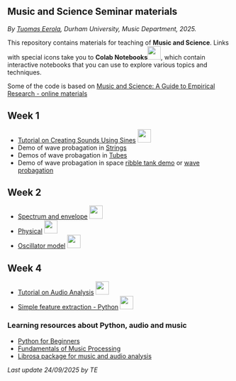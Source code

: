 ## Music and Science Seminar materials

_By [Tuomas Eerola](https://www.durham.ac.uk/staff/tuomas-eerola/), Durham University, Music Department, 2025._


This repository contains materials for teaching of **Music and Science**. Links with special icons take you to **Colab Notebooks**![](https://upload.wikimedia.org/wikipedia/commons/d/d0/Google_Colaboratory_SVG_Logo.svg){height=30}, which contain interactive notebooks that you can use to explore various topics and techniques. 

Some of the code is based on [Music and Science: A Guide to Empirical Research - online materials](https://tuomaseerola.github.io/emr/)

## Week 1

- [Tutorial on Creating Sounds Using Sines](https://colab.research.google.com/github/tuomaseerola/music_and_science_seminar/blob/master/week1.ipynb) ![](https://upload.wikimedia.org/wikipedia/commons/d/d0/Google_Colaboratory_SVG_Logo.svg){height=30}
- Demo of wave probagation in [Strings](https://ophysics.com/waves6.html)
- Demos of wave probagation in [Tubes](https://ophysics.com/w10b.html)
- Demo of wave probagation in space [ribble tank demo](https://www.falstad.com/ripple/) or [wave probagation](https://visualpde.com/sim/?preset=waveEquation)

## Week 2

- [Spectrum and envelope](https://colab.research.google.com/github/tuomaseerola/emr/blob/main/nb/Chapter10.2.ipynb) ![](https://upload.wikimedia.org/wikipedia/commons/d/d0/Google_Colaboratory_SVG_Logo.svg){height=30}
- [Physical](https://colab.research.google.com/github/tuomaseerola/emr/blob/main/nb/Chapter10.3.ipynb) ![](https://upload.wikimedia.org/wikipedia/commons/d/d0/Google_Colaboratory_SVG_Logo.svg){height=30}
- [Oscillator model](https://colab.research.google.com/github/FelipeTorr/KuramotoNetworksPackage/blob/main/KuramotoNotebook.ipynb#scrollTo=split-mixture) ![](https://upload.wikimedia.org/wikipedia/commons/d/d0/Google_Colaboratory_SVG_Logo.svg){height=30}

## Week 4

- [Tutorial on Audio Analysis](https://colab.research.google.com/github/tuomaseerola/music_and_science_seminar/blob/master/seminar2A.ipynb) ![](https://upload.wikimedia.org/wikipedia/commons/d/d0/Google_Colaboratory_SVG_Logo.svg){height=30}
- [Simple feature extraction - Python](https://github.com/tuomaseerola/music_and_science_seminar/blob/master/corpus_feature_extraction.ipynb) ![](https://upload.wikimedia.org/wikipedia/commons/d/d0/Google_Colaboratory_SVG_Logo.svg){height=30}

<!-- ## Advanced Topics 

### Corpus analyses

- [Using features to build emotion prediction model - R](https://github.com/tuomaseerola/music_and_science_seminar/blob/master/build_regression_model.ipynb) ![](https://upload.wikimedia.org/wikipedia/commons/d/d0/Google_Colaboratory_SVG_Logo.svg){height=30}
- [Corpus analysis of key - Python](https://github.com/tuomaseerola/music_and_science_seminar/blob/master/corpus_analysis_tutorial_key.ipynb) ![](https://upload.wikimedia.org/wikipedia/commons/d/d0/Google_Colaboratory_SVG_Logo.svg){height=30}
- [Structure discovery Examples - Python](https://github.com/tuomaseerola/music_and_science_seminar/blob/master/structure_discovery.ipynb) ![](https://upload.wikimedia.org/wikipedia/commons/d/d0/Google_Colaboratory_SVG_Logo.svg){height=30}
-->

### Learning resources about Python, audio and music

- [Python for Beginners](https://www.python.org/about/gettingstarted/)
- [Fundamentals of Music Processing](https://www.audiolabs-erlangen.de/resources/MIR/FMP/C0/C0.html)
- [Librosa package for music and audio analysis](https://librosa.org/doc/main/index.html)

_Last update 24/09/2025 by TE_


